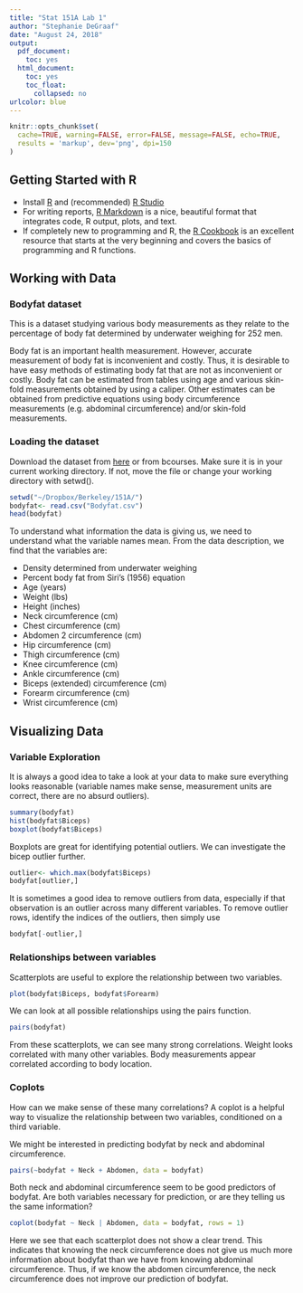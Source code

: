 ```yaml
---
title: "Stat 151A Lab 1"
author: "Stephanie DeGraaf"
date: "August 24, 2018"
output:
  pdf_document:
    toc: yes
  html_document:
    toc: yes
    toc_float:
      collapsed: no
urlcolor: blue
---
```


```r
knitr::opts_chunk$set(
  cache=TRUE, warning=FALSE, error=FALSE, message=FALSE, echo=TRUE, 
  results = 'markup', dev='png', dpi=150
)
```

## Getting Started with R
* Install [R](http://www.r-project.org) and (recommended) [R Studio](http://www.rstudio.com)
* For writing reports, [R Markdown](rmarkdown.rstudio.com) is a nice, beautiful format that integrates code, R output, plots, and text.
* If completely new to programming and R, the [R Cookbook](http://shop.oreilly.com/product/9780596809164.do) is an excellent resource that starts at the very beginning and covers the basics of programming and R functions.

## Working with Data
### Bodyfat dataset
This is a dataset studying various body measurements as they relate to the percentage of body fat determined by underwater weighing for 252 men.

Body fat is an important health measurement. 
However, accurate measurement of body fat is inconvenient and costly. Thus, it is 
desirable to have easy methods of estimating body fat that are not as
inconvenient or costly. Body fat can be estimated from tables
using age and various skin-fold measurements obtained by using a
caliper. Other estimates can be obtained from predictive equations using body 
circumference measurements (e.g. abdominal circumference) and/or skin-fold
measurements.

### Loading the dataset
Download the dataset from [here](https://staff.pubhealth.ku.dk/~tag/Teaching/share/data/Bodyfat.html) or from bcourses. Make sure it is in your current working directory. If not, move the file or change your working directory with setwd().
```r
setwd("~/Dropbox/Berkeley/151A/")
bodyfat<- read.csv("Bodyfat.csv")
head(bodyfat)
```

To understand what information the data is giving us, we need to understand what the variable names mean.
From the data description, we find that the variables are:

* Density determined from underwater weighing
* Percent body fat from Siri's (1956) equation
* Age (years)
* Weight (lbs)
* Height (inches)
* Neck circumference (cm)
* Chest circumference (cm)
* Abdomen 2 circumference (cm)
* Hip circumference (cm)
* Thigh circumference (cm)
* Knee circumference (cm)
* Ankle circumference (cm)
* Biceps (extended) circumference (cm)
* Forearm circumference (cm)
* Wrist circumference (cm)

## Visualizing Data

### Variable Exploration
It is always a good idea to take a look at your data to make sure everything looks reasonable (variable names make sense, measurement units are correct, there are no absurd outliers).
```r
summary(bodyfat)
hist(bodyfat$Biceps)
boxplot(bodyfat$Biceps)
```

Boxplots are great for identifying potential outliers. We can investigate the bicep outlier further.
```r
outlier<- which.max(bodyfat$Biceps)
bodyfat[outlier,]
```

It is sometimes a good idea to remove outliers from data, especially if that observation is an outlier across many different variables. To remove outlier rows, identify the indices of the outliers, then simply use 
```r
bodyfat[-outlier,]
```

### Relationships between variables
Scatterplots are useful to explore the relationship between two variables.
```r
plot(bodyfat$Biceps, bodyfat$Forearm)
```

We can look at all possible relationships using the pairs function.
```r
pairs(bodyfat)
```

From these scatterplots, we can see many strong correlations. Weight looks correlated with many other variables. Body measurements appear correlated according to body location.

### Coplots
How can we make sense of these many correlations? A coplot is a helpful way to visualize the relationship between two variables, conditioned on a third variable.

We might be interested in predicting bodyfat by neck and abdominal circumference.
```r
pairs(~bodyfat + Neck + Abdomen, data = bodyfat)
```

Both neck and abdominal circumference seem to be good predictors of bodyfat. Are both variables necessary for prediction, or are they telling us the same information?

```r
coplot(bodyfat ~ Neck | Abdomen, data = bodyfat, rows = 1)
```

Here we see that each scatterplot does not show a clear trend. This indicates that knowing the neck circumference does not give us much more information about bodyfat than we have from knowing abdominal circumference. Thus, if we know the abdomen circumference, the neck circumference does not improve our prediction of bodyfat. 
